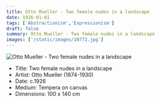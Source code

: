 ```yaml
---
title: Otto Mueller - Two female nudes in a landscape
date: 1926-01-01
tags: ['Abstractionism','Expressionism']
draft: false
summary: Otto Mueller - Two female nudes in a landscape
images: ['/static/images/10772.jpg']
---
```


![Otto Mueller - Two female nudes in a landscape](/static/images/10772.jpg)

* Title: Two female nudes in a landscape
* Artist: Otto Mueller (1874-1930)
* Date: c.1926
* Medium: Tempera on canvas
* Dimensions: 100 x 140 cm


